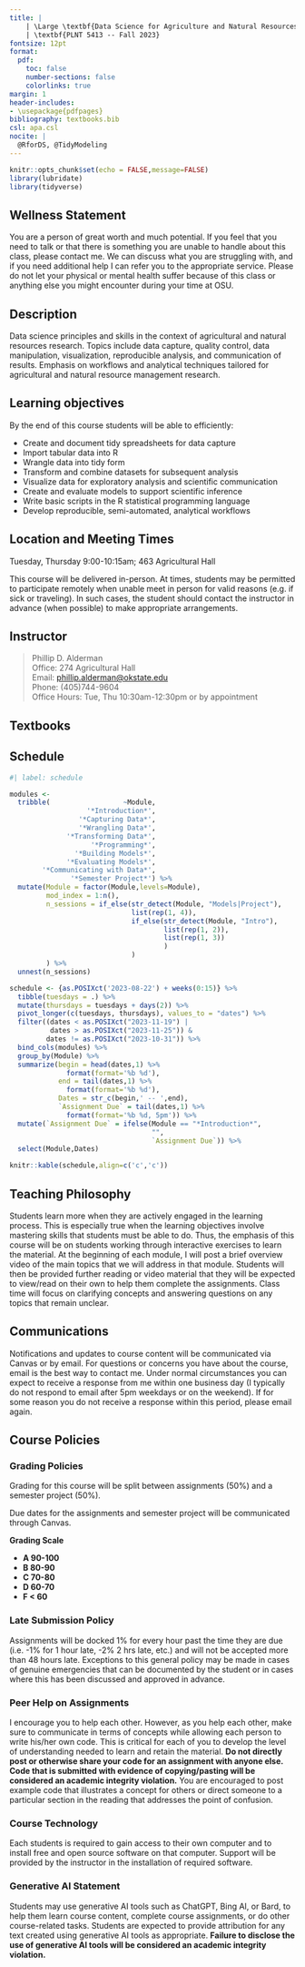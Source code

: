 ```yaml
---
title: |
    | \Large \textbf{Data Science for Agriculture and Natural Resources}
    | \textbf{PLNT 5413 -- Fall 2023}
fontsize: 12pt
format:
  pdf:
    toc: false
    number-sections: false
    colorlinks: true
margin: 1
header-includes:
- \usepackage{pdfpages}
bibliography: textbooks.bib
csl: apa.csl
nocite: |
  @RforDS, @TidyModeling
---
```


```r
knitr::opts_chunk$set(echo = FALSE,message=FALSE)
library(lubridate)
library(tidyverse)
```

## Wellness Statement

You are a person of great worth and much potential. If you feel that you need to talk or that there is something you are unable to handle about this class, please contact me. We can discuss what you are struggling with, and if you need additional help I can refer you to the appropriate service. Please do not let your physical or mental health suffer because of this class or anything else you might encounter during your time at OSU.

## Description

Data science principles and skills in the context of agricultural and natural resources research. Topics include data capture, quality control, data manipulation, visualization, reproducible analysis, and communication of results. Emphasis on workflows and analytical techniques tailored for agricultural and natural resource management research.

## Learning objectives

By the end of this course students will be able to efficiently:

-   Create and document tidy spreadsheets for data capture
-   Import tabular data into R
-   Wrangle data into tidy form
-   Transform and combine datasets for subsequent analysis
-   Visualize data for exploratory analysis and scientific communication
-   Create and evaluate models to support scientific inference
-   Write basic scripts in the R statistical programming language
-   Develop reproducible, semi-automated, analytical workflows

## Location and Meeting Times

Tuesday, Thursday 9:00-10:15am; 463 Agricultural Hall

This course will be delivered in-person. At times, students may be permitted to participate remotely when unable meet in person for valid reasons (e.g. if sick or traveling). In such cases, the student should contact the instructor in advance (when possible) to make appropriate arrangements.

## Instructor

> Phillip D. Alderman\
> Office: 274 Agricultural Hall\
> Email: [phillip.alderman\@okstate.edu](mailto:phillip.alderman@okstate.edu)\
> Phone: (405)744-9604\
> Office Hours: Tue, Thu 10:30am-12:30pm or by appointment

## Textbooks

::: {#refs}
:::

<!-- \newpage -->

## Schedule

```r
#| label: schedule

modules <-
  tribble(                  ~Module,
                   '*Introduction*',
                 '*Capturing Data*',
                 '*Wrangling Data*',
              '*Transforming Data*',
                    '*Programming*',
                '*Building Models*',
              '*Evaluating Models*',
        '*Communicating with Data*',
               '*Semester Project*') %>% 
  mutate(Module = factor(Module,levels=Module),
         mod_index = 1:n(),
         n_sessions = if_else(str_detect(Module, "Models|Project"),
                              list(rep(1, 4)),
                              if_else(str_detect(Module, "Intro"),
                                      list(rep(1, 2)),
                                      list(rep(1, 3))
                                      )
                              )
         ) %>% 
  unnest(n_sessions)

schedule <- {as.POSIXct('2023-08-22') + weeks(0:15)} %>% 
  tibble(tuesdays = .) %>% 
  mutate(thursdays = tuesdays + days(2)) %>% 
  pivot_longer(c(tuesdays, thursdays), values_to = "dates") %>% 
  filter((dates < as.POSIXct("2023-11-19") |
          dates > as.POSIXct("2023-11-25")) & 
         dates != as.POSIXct("2023-10-31")) %>% 
  bind_cols(modules) %>% 
  group_by(Module) %>%
  summarize(begin = head(dates,1) %>% 
              format(format='%b %d'),
            end = tail(dates,1) %>% 
              format(format='%b %d'),
            Dates = str_c(begin,' -- ',end),
            `Assignment Due` = tail(dates,1) %>% 
              format(format='%b %d, 5pm')) %>% 
  mutate(`Assignment Due` = ifelse(Module == "*Introduction*",
                                   "",
                                   `Assignment Due`)) %>% 
  select(Module,Dates)

knitr::kable(schedule,align=c('c','c'))
```

## Teaching Philosophy

Students learn more when they are actively engaged in the learning process. This is especially true when the learning objectives involve mastering skills that students must be able to do. Thus, the emphasis of this course will be on students working through interactive exercises to learn the material. At the beginning of each module, I will post a brief overview video of the main topics that we will address in that module. Students will then be provided further reading or video material that they will be expected to view/read on their own to help them complete the assignments. Class time will focus on clarifying concepts and answering questions on any topics that remain unclear.

## Communications

Notifications and updates to course content will be communicated via Canvas or by email. For questions or concerns you have about the course, email is the best way to contact me. Under normal circumstances you can expect to receive a response from me within one business day (I typically do not respond to email after 5pm weekdays or on the weekend). If for some reason you do not receive a response within this period, please email again.

## Course Policies

### Grading Policies

Grading for this course will be split between assignments (50%) and a semester project (50%).

Due dates for the assignments and semester project will be communicated through Canvas.

**Grading Scale**

-   **A 90-100**
-   **B 80-90**
-   **C 70-80**
-   **D 60-70**
-   **F \< 60**

### Late Submission Policy

Assignments will be docked 1% for every hour past the time they are due (i.e. -1% for 1 hour late, -2% 2 hrs late, etc.) and will not be accepted more than 48 hours late. Exceptions to this general policy may be made in cases of genuine emergencies that can be documented by the student or in cases where this has been discussed and approved in advance.

### Peer Help on Assignments

I encourage you to help each other. However, as you help each other, make sure to communicate in terms of concepts while allowing each person to write his/her own code. This is critical for each of you to develop the level of understanding needed to learn and retain the material. **Do not directly post or otherwise share your code for an assignment with anyone else. Code that is submitted with evidence of copying/pasting will be considered an academic integrity violation.** You are encouraged to post example code that illustrates a concept for others or direct someone to a particular section in the reading that addresses the point of confusion.

### Course Technology

Each students is required to gain access to their own computer and to install free and open source software on that computer. Support will be provided by the instructor in the installation of required software.

### Generative AI Statement

Students may use generative AI tools such as ChatGPT, Bing AI, or Bard, to help them learn course content, complete course assignments, or do other course-related tasks. Students are expected to provide attribution for any text created using generative AI tools as appropriate. **Failure to disclose the use of generative AI tools will be considered an academic integrity violation.**

\includepdf[pages=-]{fall-2023-syllabus-attachment-final-7-27-2023.pdf}
